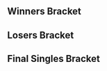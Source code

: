 {{SetGame|melee}}{{DISPLAYTITLE: Arcamelee #2: Singles Bracket}}
{{tabs static
|name1=Overview
|link1=Arcamelee/2
|name2=Singles Bracket
|link2=Arcamelee/2/Singles Bracket
|name3=Doubles Bracket
|link3=Arcamelee/2/Doubles Bracket
|This=2
}}
==Winners Bracket==
{{64DEWBracketA
|r1m1p1=The Moon |r1m1p1flag=us |r1m1p1score=2 |r1m1win=1
|r1m1p2=Kid Candi |r1m1p2flag=fr |r1m1p2score=0
|r1m2p1=yogui |r1m2p1flag=fr |r1m2p1score=2 |r1m2win=1
|r1m2p2=Michiganplato |r1m2p2flag=fr |r1m2p2score=1
|r1m3p1=Deathgazer |r1m3p1flag=gb |r1m3p1score=2 |r1m3win=1
|r1m3p2=PatSheezy |r1m3p2flag=gb |r1m3p2score=0
|r1m4p1=Liax |r1m4p1flag=es |r1m4p1score=2 |r1m4win=1
|r1m4p2=Link69 |r1m4p2flag=cn |r1m4p2score=0
|r1m5p1=Djagof |r1m5p1flag=fr |r1m5p1score=2 |r1m5win=1
|r1m5p2=NuclearLunch |r1m5p2flag=fr |r1m5p2score=0
|r1m6p1=Datto |r1m6p1flag=fr |r1m6p1score=2 |r1m6win=1
|r1m6p2=Shloub |r1m6p2flag=fr |r1m6p2score=0
|r1m7p1=R23 |r1m7p1flag=gb |r1m7p1score=2 |r1m7win=1
|r1m7p2=Vinz |r1m7p2flag=fr |r1m7p2score=0
|r1m8p1=Etril |r1m8p1flag=fr |r1m8p1score=2 |r1m8win=1
|r1m8p2=Nedved |r1m8p2flag=fr |r1m8p2score=0

|r1m9p1=Vanity Angel |r1m9p1flag=gb |r1m9p1score=2 |r1m9win=1
|r1m9p2=juno |r1m9p2flag=ca |r1m9p2score=0
|r1m10p1=Alain |r1m10p1flag=ch |r1m10p1score=1 |r1m10win=2
|r1m10p2=Jerem |r1m10p2flag=fr |r1m10p2score=2
|r1m11p1=Blaze |r1m11p1flag=de |r1m11p1score=2 |r1m11win=1
|r1m11p2=Arte |r1m11p2flag=fr |r1m11p2score=0
|r1m12p1=zck |r1m12p1flag=fr |r1m12p1score=2 |r1m12win=1
|r1m12p2=Oyeah |r1m12p2flag=fr |r1m12p2score=0
|r1m13p1=Mahie |r1m13p1flag=fr |r1m13p1score=2 |r1m13win=1
|r1m13p2=Rondelle |r1m13p2flag=fr |r1m13p2score=0
|r1m14p1=LuK (LFM) |r1m14p1flag=fr |r1m14p1score=2 |r1m14win=1
|r1m14p2=Erwan |r1m14p2flag=fr |r1m14p2score=1
|r1m15p1=Baron Brody |r1m15p1flag=at |r1m15p1score=2 |r1m15win=1
|r1m15p2=Bico |r1m15p2flag=fr |r1m15p2score=0
|r1m16p1=CC |r1m16p1flag=fr |r1m16p1score=2 |r1m16win=1
|r1m16p2=Nevarxard |r1m16p2flag=fr |r1m16p2score=0

|r1m17p1=Overtriforce |r1m17p1flag=es |r1m17p1score=2 |r1m17win=1
|r1m17p2=Tchang |r1m17p2flag=fr |r1m17p2score=0
|r1m18p1=JMYL |r1m18p1flag=nl |r1m18p1score=2 |r1m18win=1
|r1m18p2=Sosuk |r1m18p2flag=fr |r1m18p2score=0
|r1m19p1=JiM |r1m19p1flag=fr |r1m19p1score=2 |r1m19win=1
|r1m19p2=scaevola |r1m19p2flag=fr |r1m19p2score=0
|r1m20p1=LGuy |r1m20p1flag=fr |r1m20p1score=2 |r1m20win=1
|r1m20p2=Jugo |r1m20p2flag=fr |r1m20p2score=0
|r1m21p1=Jah Ridin' |r1m21p1flag=ch |r1m21p1score=2 |r1m21win=1
|r1m21p2=Azutas |r1m21p2flag=fr |r1m21p2score=0
|r1m22p1=chaos6 |r1m22p1flag=fr |r1m22p1score=2 |r1m22win=1
|r1m22p2=Bobi |r1m22p2flag=fr |r1m22p2score=0
|r1m23p1=beLia |r1m23p1flag=fr |r1m23p1score=2 |r1m23win=1
|r1m23p2=Pachakamakk |r1m23p2flag=fr |r1m23p2score=0
|r1m24p1=Qual |r1m24p1flag=fr |r1m24p1score=2 |r1m24win=1
|r1m24p2=Ezan |r1m24p2flag=fr |r1m24p2score=0

|r1m25p1=Amsah |r1m25p1flag=nl |r1m25p1score=2 |r1m25win=1
|r1m25p2=Ishka |r1m25p2flag=fr |r1m25p2score=0
|r1m26p1=Narvalhotep I |r1m26p1flag=ch |r1m26p1score=2 |r1m26win=1
|r1m26p2=Hercules |r1m26p2flag=fr |r1m26p2score=1
|r1m27p1=SchlimmShady |r1m27p1flag=de |r1m27p1score=2 |r1m27win=1
|r1m27p2=Luigi |r1m27p2flag=fr |r1m27p2score=0
|r1m28p1=Meljin |r1m28p1flag=fr |r1m28p1score=2 |r1m28win=1
|r1m28p2=Ramses III |r1m28p2flag=ch |r1m28p2score=0
|r1m29p1=Däumling |r1m29p1flag=de |r1m29p1score=2 |r1m29win=1
|r1m29p2=Kelasius |r1m29p2flag=fr |r1m29p2score=0
|r1m30p1=Xardov |r1m30p1flag=es |r1m30p1score=2 |r1m30win=1
|r1m30p2=XIII |r1m30p2flag=fr |r1m30p2score=0
|r1m31p1=Aephage |r1m31p1flag=fr |r1m31p1score=2 |r1m31win=1
|r1m31p2=PaF |r1m31p2flag=fr |r1m31p2score=0
|r1m32p1=Fauster |r1m32p1flag=fr |r1m32p1score=1 |r1m32win=2
|r1m32p2=MetalFox |r1m32p2flag=fr |r1m32p2score=2

|r2m1p1=The Moon |r2m1p1flag=us |r2m1p1score=2 |r2m1win=1
|r2m1p2=yogui |r2m1p2flag=fr |r2m1p2score=0
|r2m2p1=Deathgazer |r2m2p1flag=gb |r2m2p1score=2 |r2m2win=1
|r2m2p2=Liax |r2m2p2flag=es |r2m2p2score=1
|r2m3p1=Djagof |r2m3p1flag=fr |r2m3p1score=0 |r2m3win=2
|r2m3p2=Datto |r2m3p2flag=fr |r2m3p2score=2
|r2m4p1=R23 |r2m4p1flag=gb |r2m4p1score=2 |r2m4win=1
|r2m4p2=Etril |r2m4p2flag=fr |r2m4p2score=0
|r2m5p1=Vanity Angel |r2m5p1flag=gb |r2m5p1score=2 |r2m5win=1
|r2m5p2=Jerem |r2m5p2flag=fr |r2m5p2score=0
|r2m6p1=Blaze |r2m6p1flag=de |r2m6p1score=2 |r2m6win=1
|r2m6p2=zck |r2m6p2flag=fr |r2m6p2score=0
|r2m7p1=Mahie |r2m7p1flag=fr |r2m7p1score=2 |r2m7win=1
|r2m7p2=LuK (LFM) |r2m7p2flag=fr |r2m7p2score=0
|r2m8p1=Baron Brody |r2m8p1flag=at |r2m8p1score=0 |r2m8win=2
|r2m8p2=CC |r2m8p2flag=fr |r2m8p2score=2
|r2m9p1=Overtriforce |r2m9p1flag=es |r2m9p1score=2 |r2m9win=1
|r2m9p2=JMYL |r2m9p2flag=nl |r2m9p2score=0
|r2m10p1=JiM |r2m10p1flag=fr |r2m10p1score=2 |r2m10win=1
|r2m10p2=LGuy |r2m10p2flag=fr |r2m10p2score=1
|r2m11p1=Jah Ridin' |r2m11p1flag=ch |r2m11p1score=2 |r2m11win=1
|r2m11p2=chaos6 |r2m11p2flag=fr |r2m11p2score=0
|r2m12p1=beLia |r2m12p1flag=fr |r2m12p1score=2 |r2m12win=1
|r2m12p2=Qual |r2m12p2flag=fr |r2m12p2score=0
|r2m13p1=Amsah |r2m13p1flag=nl |r2m13p1score=2 |r2m13win=1
|r2m13p2=Narvalhotep I |r2m13p2flag=ch |r2m13p2score=0
|r2m14p1=SchlimmShady |r2m14p1flag=de |r2m14p1score=2 |r2m14win=1
|r2m14p2=Meljin |r2m14p2flag=fr |r2m14p2score=1
|r2m15p1=Däumling |r2m15p1flag=de |r2m15p1score=2 |r2m15win=1
|r2m15p2=Xardov |r2m15p2flag=es |r2m15p2score=0
|r2m16p1=Aephage |r2m16p1flag=fr |r2m16p1score=2 |r2m16win=1
|r2m16p2=MetalFox |r2m16p2flag=fr |r2m16p2score=0

|r3m1p1=The Moon |r3m1p1flag=us |r3m1p1score=2 |r3m1win=1
|r3m1p2=Deathgazer |r3m1p2flag=gb |r3m1p2score=0
|r3m2p1=Datto |r3m2p1flag=fr |r3m2p1score=0 |r3m2win=2
|r3m2p2=R23 |r3m2p2flag=gb |r3m2p2score=2
|r3m3p1=Vanity Angel |r3m3p1flag=gb |r3m3p1score=2 |r3m3win=1
|r3m3p2=Blaze |r3m3p2flag=de |r3m3p2score=0
|r3m4p1=Mahie |r3m4p1flag=fr |r3m4p1score=2 |r3m4win=1
|r3m4p2=CC |r3m4p2flag=fr |r3m4p2score=1
|r3m5p1=Overtriforce |r3m5p1flag=es |r3m5p1score=2 |r3m5win=1
|r3m5p2=JiM |r3m5p2flag=fr |r3m5p2score=0
|r3m6p1=Jah Ridin' |r3m6p1flag=ch |r3m6p1score=2 |r3m6win=1
|r3m6p2=beLia |r3m6p2flag=fr |r3m6p2score=0
|r3m7p1=Amsah |r3m7p1flag=nl |r3m7p1score=2 |r3m7win=1
|r3m7p2=SchlimmShady |r3m7p2flag=de |r3m7p2score=0
|r3m8p1=Däumling |r3m8p1flag=de |r3m8p1score=2 |r3m8win=1
|r3m8p2=Aephage |r3m8p2flag=fr |r3m8p2score=0

|r4m1p1=The Moon |r4m1p1flag=us |r4m1p1score=3 |r4m1win=1
|r4m1p2=R23 |r4m1p2flag=gb |r4m1p2score=0
|r4m2p1=Vanity Angel |r4m2p1flag=gb |r4m2p1score=3 |r4m2win=1
|r4m2p2=Mahie |r4m2p2flag=fr |r4m2p2score=0
|r4m3p1=Overtriforce |r4m3p1flag=es |r4m3p1score=3 |r4m3win=1
|r4m3p2=Jah Ridin' |r4m3p2flag=ch |r4m3p2score=0
|r4m4p1=Amsah |r4m4p1flag=nl |r4m4p1score=3 |r4m4win=1
|r4m4p2=Däumling |r4m4p2flag=de |r4m4p2score=0

|r5m1p1=The Moon |r5m1p1flag=us |r5m1p1score=3 |r5m1win=1
|r5m1p2=Vanity Angel |r5m1p2flag=gb |r5m1p2score=0
|r5m2p1=Overtriforce |r5m2p1flag=es |r5m2p1score=3 |r5m2win=1
|r5m2p2=Amsah |r5m2p2flag=nl |r5m2p2score=1
}}

==Losers Bracket==
{{64DELBracketSmwA
|tourneylink=Arcamelee/2
|tourneyname=Arcamelee 2
|l1placement=49-64
|l2placement=33-48
|l3placement=25-32
|l4placement=17-24
|l5placement=13-16
|l6placement=9-12
|l7placement=7-8
|l8placement=5-6

|l1m1p1=Kid Candi |l1m1p1flag=fr |l1m1p1score=0 |l1m1win=2
|l1m1p2=Michiganplato |l1m1p2flag=fr |l1m1p2score=2
|l1m2p1=PatSheezy |l1m2p1flag=gb |l1m2p1score=2 |l1m2win=1
|l1m2p2=Link69 |l1m2p2flag=cn |l1m2p2score=1
|l1m3p1=NuclearLunch |l1m3p1flag=fr |l1m3p1score=1 |l1m3win=2
|l1m3p2=Shloub |l1m3p2flag=fr |l1m3p2score=2
|l1m4p1=Vinz |l1m4p1flag=fr |l1m4p1score=2 |l1m4win=1
|l1m4p2=Nedved |l1m4p2flag=fr |l1m4p2score=0
|l1m5p1=juno |l1m5p1flag=ca |l1m5p1score=1 |l1m5win=2
|l1m5p2=Alain |l1m5p2flag=ch |l1m5p2score=2
|l1m6p1=Arte |l1m6p1flag=fr |l1m6p1score=2 |l1m6win=1
|l1m6p2=Oyeah |l1m6p2flag=fr |l1m6p2score=1
|l1m7p1=Rondelle |l1m7p1flag=fr |l1m7p1score=1 |l1m7win=2
|l1m7p2=Erwan |l1m7p2flag=fr |l1m7p2score=2
|l1m8p1=Bico |l1m8p1flag=fr |l1m8p1score=2 |l1m8win=1
|l1m8p2=Nevarxard |l1m8p2flag=fr |l1m8p2score=0
|l1m9p1=Tchang |l1m9p1flag=fr |l1m9p1score=0 |l1m9win=2
|l1m9p2=Sosuk |l1m9p2flag=fr |l1m9p2score=2
|l1m10p1=scaevola |l1m10p1flag=fr |l1m10p1score=0 |l1m10win=2
|l1m10p2=Jugo |l1m10p2flag=fr |l1m10p2score=2
|l1m11p1=Azutas |l1m11p1flag=fr |l1m11p1score=0 |l1m11win=2
|l1m11p2=Bobi |l1m11p2flag=fr |l1m11p2score=2
|l1m12p1=Pachakamakk |l1m12p1flag=fr |l1m12p1score=1 |l1m12win=2
|l1m12p2=Ezan |l1m12p2flag=fr |l1m12p2score=2
|l1m13p1=Ishka |l1m13p1flag=fr |l1m13p1score=0 |l1m13win=2
|l1m13p2=Hercules |l1m13p2flag=fr |l1m13p2score=2
|l1m14p1=Luigi |l1m14p1flag=fr |l1m14p1score=1 |l1m14win=2
|l1m14p2=Ramses III |l1m14p2flag=ch |l1m14p2score=2
|l1m15p1=Kelasius |l1m15p1flag=fr |l1m15p1score=0 |l1m15win=2
|l1m15p2=XIII |l1m15p2flag=fr |l1m15p2score=2
|l1m16p1=PaF |l1m16p1flag=fr |l1m16p1score=2 |l1m16win=1
|l1m16p2=Fauster |l1m16p2flag=fr |l1m16p2score=0

|l2m1p1=MetalFox |l2m1p1flag=fr |l2m1p1score=2 |l2m1win=1
|l2m1p2=Michiganplato |l2m1p2flag=fr |l2m1p2score=1
|l2m2p1=Xardov |l2m2p1flag=es |l2m2p1score=2 |l2m2win=1
|l2m2p2=PatSheezy |l2m2p2flag=gb |l2m2p2score=0
|l2m3p1=Meljin |l2m3p1flag=fr |l2m3p1score=2 |l2m3win=1
|l2m3p2=Shloub |l2m3p2flag=fr |l2m3p2score=1
|l2m4p1=Narvalhotep I |l2m4p1flag=ch |l2m4p1score=2 |l2m4win=1
|l2m4p2=Vinz |l2m4p2flag=fr |l2m4p2score=0
|l2m5p1=Qual |l2m5p1flag=fr |l2m5p1score=1 |l2m5win=2
|l2m5p2=Alain |l2m5p2flag=ch |l2m5p2score=2
|l2m6p1=chaos6 |l2m6p1flag=fr |l2m6p1score=2 |l2m6win=1
|l2m6p2=Arte |l2m6p2flag=fr |l2m6p2score=0
|l2m7p1=LGuy |l2m7p1flag=fr |l2m7p1score=2 |l2m7win=1
|l2m7p2=Erwan |l2m7p2flag=fr |l2m7p2score=0
|l2m8p1=JMYL |l2m8p1flag=nl |l2m8p1score=2 |l2m8win=1
|l2m8p2=Bico |l2m8p2flag=fr |l2m8p2score=0
|l2m9p1=Baron Brody |l2m9p1flag=at |l2m9p1score=2 |l2m9win=1
|l2m9p2=Sosuk |l2m9p2flag=fr |l2m9p2score=0
|l2m10p1=LuK (LFM) |l2m10p1flag=fr |l2m10p1score=2 |l2m10win=1
|l2m10p2=Jugo |l2m10p2flag=fr |l2m10p2score=0
|l2m11p1=zck |l2m11p1flag=fr |l2m11p1score=2 |l2m11win=1
|l2m11p2=Bobi |l2m11p2flag=fr |l2m11p2score=0
|l2m12p1=Jerem |l2m12p1flag=fr |l2m12p1score=2 |l2m12win=1
|l2m12p2=Ezan |l2m12p2flag=fr |l2m12p2score=0
|l2m13p1=Etril |l2m13p1flag=fr |l2m13p1score=2 |l2m13win=1
|l2m13p2=Hercules |l2m13p2flag=fr |l2m13p2score=0
|l2m14p1=Djagof |l2m14p1flag=fr |l2m14p1score=2 |l2m14win=1
|l2m14p2=Ramses III |l2m14p2flag=ch |l2m14p2score=0
|l2m15p1=Liax |l2m15p1flag=es |l2m15p1score=2 |l2m15win=1
|l2m15p2=XIII |l2m15p2flag=fr |l2m15p2score=0
|l2m16p1=yogui |l2m16p1flag=fr |l2m16p1score=2 |l2m16win=1
|l2m16p2=PaF |l2m16p2flag=fr |l2m16p2score=0

|l3m1p1=MetalFox |l3m1p1flag=fr |l3m1p1score=2 |l3m1win=1
|l3m1p2=Xardov |l3m1p2flag=es |l3m1p2score=1
|l3m2p1=Meljin |l3m2p1flag=fr |l3m2p1score=2 |l3m2win=1
|l3m2p2=Narvalhotep I |l3m2p2flag=ch |l3m2p2score=0
|l3m3p1=Alain |l3m3p1flag=ch |l3m3p1score=2 |l3m3win=1
|l3m3p2=chaos6 |l3m3p2flag=fr |l3m3p2score=0
|l3m4p1=LGuy |l3m4p1flag=fr |l3m4p1score=1 |l3m4win=2
|l3m4p2=JMYL |l3m4p2flag=nl |l3m4p2score=2
|l3m5p1=Baron Brody |l3m5p1flag=at |l3m5p1score=2 |l3m5win=1
|l3m5p2=LuK (LFM) |l3m5p2flag=fr |l3m5p2score=0
|l3m6p1=zck |l3m6p1flag=fr |l3m6p1score=2 |l3m6win=1
|l3m6p2=Jerem |l3m6p2flag=fr |l3m6p2score=1
|l3m7p1=Etril |l3m7p1flag=fr |l3m7p1score=0 |l3m7win=2
|l3m7p2=Djagof |l3m7p2flag=fr |l3m7p2score=2
|l3m8p1=Liax |l3m8p1flag=es |l3m8p1score=1 |l3m8win=2
|l3m8p2=yogui |l3m8p2flag=fr |l3m8p2score=2

|l4m1p1=CC |l4m1p1flag=fr |l4m1p1score=2 |l4m1win=1
|l4m1p2=MetalFox |l4m1p2flag=fr |l4m1p2score=0
|l4m2p1=Blaze |l4m2p1flag=de |l4m2p1score=2 |l4m2win=1
|l4m2p2=Meljin |l4m2p2flag=fr |l4m2p2score=0
|l4m3p1=Datto |l4m3p1flag=fr |l4m3p1score=0 |l4m3win=2
|l4m3p2=Alain |l4m3p2flag=ch |l4m3p2score=2
|l4m4p1=Deathgazer |l4m4p1flag=gb |l4m4p1score=2 |l4m4win=1
|l4m4p2=JMYL |l4m4p2flag=nl |l4m4p2score=0
|l4m5p1=Aephage |l4m5p1flag=fr |l4m5p1score=2 |l4m5win=1
|l4m5p2=Baron Brody |l4m5p2flag=at |l4m5p2score=0
|l4m6p1=SchlimmShady |l4m6p1flag=de |l4m6p1score=2 |l4m6win=1
|l4m6p2=zck |l4m6p2flag=fr |l4m6p2score=0
|l4m7p1=beLia |l4m7p1flag=fr |l4m7p1score=0 |l4m7win=2
|l4m7p2=Djagof |l4m7p2flag=fr |l4m7p2score=2
|l4m8p1=JiM |l4m8p1flag=fr |l4m8p1score=2 |l4m8win=1
|l4m8p2=yogui |l4m8p2flag=fr |l4m8p2score=1

|l5m1p1=CC |l5m1p1flag=fr |l5m1p1score=0 |l5m1win=2
|l5m1p2=Blaze |l5m1p2flag=de |l5m1p2score=3
|l5m2p1=Alain |l5m2p1flag=ch |l5m2p1score=2 |l5m2win=2
|l5m2p2=Deathgazer |l5m2p2flag=gb |l5m2p2score=3
|l5m3p1=Aephage |l5m3p1flag=fr |l5m3p1score=3 |l5m3win=1
|l5m3p2=SchlimmShady |l5m3p2flag=de |l5m3p2score=1
|l5m4p1=Djagof |l5m4p1flag=fr |l5m4p1score=3 |l5m4win=1
|l5m4p2=JiM |l5m4p2flag=fr |l5m4p2score=1

|l6m1p1=Jah Ridin' |l6m1p1flag=ch |l6m1p1score=3 |l6m1win=1
|l6m1p2=Blaze |l6m1p2flag=de |l6m1p2score=2
|l6m2p1=Däumling |l6m2p1flag=de |l6m2p1score=3 |l6m2win=1
|l6m2p2=Deathgazer |l6m2p2flag=gb |l6m2p2score=0
|l6m3p1=R23 |l6m3p1flag=gb |l6m3p1score=3 |l6m3win=1
|l6m3p2=Aephage |l6m3p2flag=fr |l6m3p2score=1
|l6m4p1=Mahie |l6m4p1flag=fr |l6m4p1score=3 |l6m4win=1
|l6m4p2=Djagof |l6m4p2flag=fr |l6m4p2score=2

|l7m1p1=Jah Ridin' |l7m1p1flag=ch |l7m1p1score=1 |l7m1win=2
|l7m1p2=Däumling |l7m1p2flag=de |l7m1p2score=3
|l7m2p1=R23 |l7m2p1flag=gb |l7m2p1score=3 |l7m2win=1
|l7m2p2=Mahie |l7m2p2flag=fr |l7m2p2score=2

|l8m1p1=Vanity Angel |l8m1p1flag=gb |l8m1p1score=3 |l8m1win=1
|l8m1p2=Däumling |l8m1p2flag=de |l8m1p2score=0
|l8m2p1=Amsah |l8m2p1flag=nl |l8m2p1score=3 |l8m2win=1
|l8m2p2=R23 |l8m2p2flag=gb |l8m2p2score=0
}}
<onlyinclude>
==Final Singles Bracket==
{{DEFinalSmwBracket
|tourneylink=Arcamelee/2
|tourneyname=Arcamelee 2
|l1placement=4
|r2placement=3
|r3loserplacement=2
|r3winnerplacement=1
|export_score=true
|column-width=185
|column-width-finals=300

<!-- FROM WINNERS -->
|r1m1p1=The Moon |r1m1p1flag=us |r1m1p1score=3
|r1m1p2=Overtriforce |r1m1p2flag=es |r1m1p2score=1
|r1m1win=1
|r1m1p1char1=marth |r1m1p1stock1=1 |r1m1p2char1=sheik |r1m1p2stock1=0 |r1m1win1=1 |r1m1stage1=Final Destination
|r1m1p1char2=marth |r1m1p1stock2=1 |r1m1p2char2=sheik |r1m1p2stock2=0 |r1m1win2=1 |r1m1stage2=Final Destination
|r1m1p1char3=marth |r1m1p1stock3=0 |r1m1p2char3=sheik |r1m1p2stock3=2 |r1m1win3=2 |r1m1stage3=Final Destination
|r1m1p1char4=marth |r1m1p1stock4=2 |r1m1p2char4=sheik |r1m1p2stock4=0 |r1m1win4=1 |r1m1stage4=Yoshi's Story
|r1m1p1char5= |r1m1p1stock5= |r1m1p2char5= |r1m1p2stock5= |r1m1win5= |r1m1stage5=
|r1m1date=January 15, 2017
|r1m1finished=
|r1m1details={{BracketMatchDetails
|vod=
|preview=
|lrthread=
|interview=
|recap=
|comment=
|live=
}}

<!-- FROM LOSERS -->
|l1m1p1=Vanity Angel |l1m1p1flag=gb |l1m1p1score=3
|l1m1p2=Amsah |l1m1p2flag=nl |l1m1p2score=2
|l1m1win=1

<!-- LOSERS FINALS -->
|r2m1p1=Overtriforce |r2m1p1flag=es |r2m1p1score=3
|r2m1p2=Vanity Angel |r2m1p2flag=gb |r2m1p2score=1
|r2m1win=1

<!-- GRAND FINALS -->
|r3m1p1=The Moon |r3m1p1flag=us |r3m1p1score=2 |r3m2p1score=3
|r3m1p2=Overtriforce |r3m1p2flag=es |r3m1p2score=3 |r3m2p2score=2
|r3m1win=1
|r3m1p1char1=marth |r3m1p1stock1=0 |r3m1p2char1=sheik |r3m1p2stock1=1 |r3m1win1=2 |r3m1stage1=Battlefield
|r3m1p1char2=marth |r3m1p1stock2=1 |r3m1p2char2=sheik |r3m1p2stock2=0 |r3m1win2=1 |r3m1stage2=Yoshi's Story
|r3m1p1char3=marth |r3m1p1stock3=0 |r3m1p2char3=sheik |r3m1p2stock3=2 |r3m1win3=2 |r3m1stage3=Dream Land
|r3m1p1char4=marth |r3m1p1stock4=1 |r3m1p2char4=sheik |r3m1p2stock4=0 |r3m1win4=1 |r3m1stage4=Pokémon Stadium
|r3m1p1char5=marth |r3m1p1stock5=0 |r3m1p2char5=sheik |r3m1p2stock5=2 |r3m1win5=2 |r3m1stage5=Final Destination

|r3m2p1char1=marth |r3m2p1stock1=1 |r3m2p2char1=sheik |r3m2p2stock1=0 |r3m2win1=1 |r3m2stage1=Battlefield
|r3m2p1char2=marth |r3m2p1stock2=0 |r3m2p2char2=sheik |r3m2p2stock2=2 |r3m2win2=2 |r3m2stage2=Dream Land
|r3m2p1char3=marth |r3m2p1stock3=1 |r3m2p2char3=sheik |r3m2p2stock3=0 |r3m2win3=1 |r3m2stage3=Yoshi's Story
|r3m2p1char4=marth |r3m2p1stock4=0 |r3m2p2char4=sheik |r3m2p2stock4=1 |r3m2win4=2 |r3m2stage4=Final Destination
|r3m2p1char5=marth |r3m2p1stock5=1 |r3m2p2char5=sheik |r3m2p2stock5=0 |r3m2win5=1 |r3m2stage5=Pokémon Stadium
|r3m1date=January 15, 2017
|r3m1finished=
|r3m1details={{BracketMatchDetails
|vod=
|preview=
|lrthread=
|interview=
|recap=
|comment=
|live=
}}
}}
</onlyinclude>
